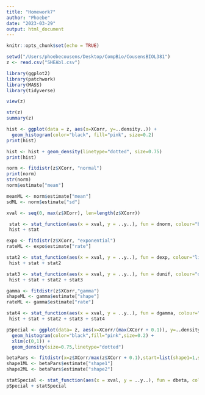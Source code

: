 ```yaml
---
title: "Homework7"
author: "Phoebe"
date: "2023-03-29"
output: html_document
---
```


```r
knitr::opts_chunk$set(echo = TRUE)
```

```r
setwd("/Users/phoebecousens/Desktop/CompBio/CousensBIOL381")
z <- read.csv("SHEAbl.csv")
```

```r
library(ggplot2)
library(patchwork)
library(MASS)
library(tidyverse)
```

```r
view(z)

str(z)
summary(z)
```

```r
hist <- ggplot(data = z, aes(x=XCorr, y=..density..)) +
  geom_histogram(color="black", fill="pink", size=0.2)
print(hist)
```

```r
hist <- hist + geom_density(linetype="dotted", size=0.75)
print(hist)
```

```r
norm <- fitdistr(z$XCorr, "normal")
print(norm)
str(norm)
norm$estimate["mean"]
```

```r
meanML <- norm$estimate["mean"]
sdML <- norm$estimate["sd"]

xval <- seq(0, max(z$XCorr), len=length(z$XCorr))

 stat <- stat_function(aes(x = xval, y = ..y..), fun = dnorm, colour="blue", n = length(z$XCorr), args = list(mean = meanML, sd = sdML))
 hist + stat
```

```r
expo <- fitdistr(z$XCorr, "exponential")
rateML <- expo$estimate["rate"]

stat2 <- stat_function(aes(x = xval, y = ..y..), fun = dexp, colour="lightgreen", n = length(z$XCorr), args = list(rate=rateML))
 hist + stat + stat2
```
```r
stat3 <- stat_function(aes(x = xval, y = ..y..), fun = dunif, colour="orange", n = length(z$XCorr), args = list(min=min(z$XCorr), max=max(z$XCorr)))
 hist + stat + stat2 + stat3
```
```r
gamma <- fitdistr(z$XCorr,"gamma")
shapeML <- gamma$estimate["shape"]
rateML <- gamma$estimate["rate"]

stat4 <- stat_function(aes(x = xval, y = ..y..), fun = dgamma, colour="purple", n = length(z$XCorr), args = list(shape=shapeML, rate=rateML))
 hist + stat + stat2 + stat3 + stat4
```

```r
pSpecial <- ggplot(data= z, aes(x=XCorr/(max(XCorr + 0.1)), y=..density..)) +
  geom_histogram(color="black",fill="pink",size=0.2) + 
  xlim(c(0,1)) +
  geom_density(size=0.75,linetype="dotted")

betaPars <- fitdistr(x=z$XCorr/max(z$XCorr + 0.1),start=list(shape1=1,shape2=2),"beta")
shape1ML <- betaPars$estimate["shape1"]
shape2ML <- betaPars$estimate["shape2"]

statSpecial <- stat_function(aes(x = xval, y = ..y..), fun = dbeta, colour="darkgreen", n = length(z$XCorr), args = list(shape1=shape1ML,shape2=shape2ML))
pSpecial + statSpecial
```


